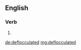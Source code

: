 ==English==

===Verb===
{{head|en|verb form}}

# {{en-past of|deflocculate}}

[[de:deflocculated]]
[[mg:deflocculated]]